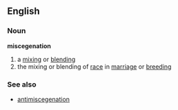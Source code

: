 ==English==

===Noun===
'''miscegenation'''
#a [[mix]]ing or [[blend]]ing
#the mixing or blending of [[race]] in [[marriage]] or [[breed]]ing
{{wikipedia}}
===See also===
*[[antimiscegenation]]